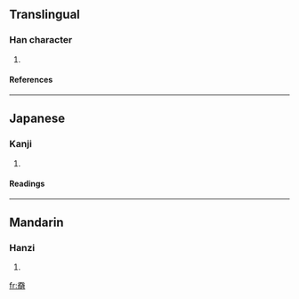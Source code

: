 ==Translingual==
===Han character===
{{Han char|rn=37|rad=大|as=09|sn=12|four=|canj=一大日月 (MKAB)}}
# {{defn|Han|sort=大09}}
====References====
{{Han ref|kx=0253.110|dkj=05966|dj=0515.020|hdz=21516.010|uh=5963|ud=22883}}
----
==Japanese==
===Kanji===
{{ja-kanji|grade=|rs=大09}}
# {{defn|Japanese}} 
====Readings====
{{ja-readings|on=[[わん]] (wan), [[こう]] (kō)|kun=[[あきらか]] (akiraka)}}
----
==Mandarin==
===Hanzi===
{{cmn-hanzi|pin=[[wěng]] ([[weng3]])|wg=weng<sup>3</sup>}}
# {{defn|Mandarin}}

[[fr:奣]]